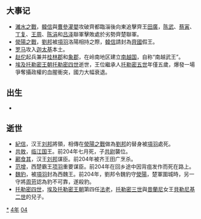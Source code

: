 {{yearTOC|-204|[[刘邦|汉王]]三年}}

== 大事记 ==
*[[濰水之戰|濰水之戰]]，[[韓信|韓信]]與[[曹參|曹參]][[灌嬰|灌嬰]]攻破齊都臨淄後向東追擊齊王[[田廣|田廣]]，[[陈武|陈武]]、[[蔡寅|蔡寅]]、[[丁复|丁复]]、[[王周|王周]]、[[陈涓|陈涓]]和[[吕泽|吕泽]]聯軍擊敗處於劣勢齊楚聯軍。
*[[滎陽之戰_(前204年)|滎陽之戰]]，[[劉邦|劉邦]]被[[項羽|項羽]]洛陽相持之際，[[韓信|韓信]]請封為[[齊國|齊國]]假王。
*[[罗马|罗马]]攻入[[迦太基|迦太基]]本土。
*[[赵佗|赵佗]]起兵兼并[[桂林郡|桂林郡]]和[[象郡|象郡]]，在岭南地区建立[[南越国|南越国]]，自称“南越武王”。
*[[埃及|埃及]][[托勒密王朝|托勒密王朝]][[托勒密四世|托勒密四世]]逝世，王位繼承人[[托勒密五世|托勒密五世]]年僅五歲，爆發一場爭奪攝政權的血腥衝突，國力大幅衰退。

== 出生 ==
*

== 逝世 ==
{{Wikisource year mention}}
*[[紀信|紀信]]，汉王[[刘邦|刘邦]]將領，相傳在[[滎陽之戰_(前204年)|滎陽之戰]]做為[[劉邦|劉邦]]的替身被[[項羽|項羽]]處死。
*[[共敖|共敖]]，[[临江国|临江国]]王。前204年七月死，子[[共尉|共尉]]襲位。
*[[酈食其|酈食其]]，汉王[[刘邦|刘邦]]谋臣。前204年被齐王田广烹杀。
*[[范增|范增]]，西楚霸王[[项羽|项羽]]重要谋臣。前204年在回乡途中因背疽发作而死在路上。
*[[魏豹|魏豹]]，被[[項羽|項羽]]封為西魏王。前204年，劉邦令魏豹守[[滎陽|滎陽]]，楚軍圍城時，另一守將[[周苛|周苛]]認為豹不可靠，遂殺豹。
*[[托勒密四世|托勒密四世]]，[[埃及|埃及]][[托勒密王朝|托勒密王朝]]第四任[[法老|法老]]，[[托勒密三世|托勒密三世]]與[[昔蘭尼|昔蘭尼]]女王[[貝勒尼基二世|貝勒尼基二世]]的兒子。

[[Category:前204年|*]]
[[Category:前200年代|4年]]
[[Category:前3世纪各年|04]]